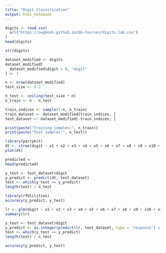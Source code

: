 ```yaml
---
title: "Digit Classification"
output: html_notebook
---
```


```r
digits <- read.csv(
  url("https://swghosh.github.io/UG-Courses/digits.lab.csv")
)
head(digits)
```

```r
str(digits)
```

```r
dataset_modified <- digits
dataset_modified[
  dataset_modified$digit > 0, "digit" 
] <- 1
```

```r
n <- nrow(dataset_modified)
test_size <- 0.2

n_test <- ceiling(test_size * n)
n_train <- n - n_test

train_indices <- sample(1:n, n_train)
train_dataset <- dataset_modified[train_indices, ]
test_dataset <- dataset_modified[-train_indices, ]

print(paste("Training samples:", n_train))
print(paste("Test samples:", n_test))
```

```r
library(partykit)
dt <- ctree(digit ~ x1 + x2 + x3 + x4 + x5 + x6 + x7 + x8 + x9 + x10 + x11 + x12 + x13 + x14 + x15 + x16, data = train_dataset)
plot(dt)
```

```r
predicted <- 
head(predicted)
```

```r
y_test <- test_dataset$digit
y_predict <- predict(dt, test_dataset)
test <- which(y_test == y_predict)
length(test) / n_test
```

```r
library(rfUtilities)
accuracy(y_predict, y_test)
```

```r
lr <- glm(digit ~ x1 + x2 + x3 + x4 + x5 + x6 + x7 + x8 + x9 + x10 + x11 + x12 + x13 + x14 + x15 + x16, data = train_dataset, family = binomial())
summary(lr)
```
```r
y_test <- test_dataset$digit
y_predict <- as.integer(predict(lr, test_dataset, type = 'response') > 0.5)
test <- which(y_test == y_predict)
length(test) / n_test
```
```r
accuracy(y_predict, y_test)
```
